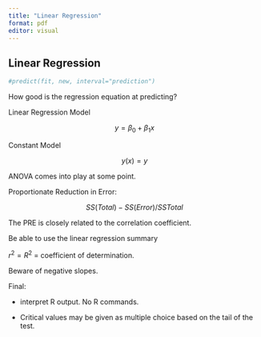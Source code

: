 ```yaml
---
title: "Linear Regression"
format: pdf
editor: visual
---
```


## Linear Regression

```r
#predict(fit, new, interval="prediction")
```

How good is the regression equation at predicting?

Linear Regression Model

$$ 
y = \beta_0 + \beta_1 x
$$

Constant Model

$$
y(x)=y
$$

ANOVA comes into play at some point.

Proportionate Reduction in Error:

$$
SS(Total) - SS(Error)/ SS Total
$$

The PRE is closely related to the correlation coefficient.

Be able to use the linear regression summary

$r^2=R^2$ = coefficient of determination.

Beware of negative slopes.

Final:

-   interpret R output. No R commands.

-   Critical values may be given as multiple choice based on the tail of the test.
